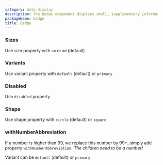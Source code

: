 ```yaml
---
category: data-display
description: The Badge component displays small, supplementary information such as notifications, status indicators, or counts. It helps draw attention to important elements and provides users with context at a glance.
packageName: badge
title: Badge
---
```


### Sizes

Use size property with `sm` or `md` (default)

<div data-playground="size.tsx" data-component="Badge"></div>

### Variants

Use variant property with `default` (default) or `primary`

<div data-playground="variant.tsx" data-component="Badge"></div>

### Disabled

Use `disabled` property

<div data-playground="disabled.tsx" data-component="Badge"></div>

### Shape

Use shape property with `circle` (default) or `square`

<div data-playground="shape.tsx" data-component="Badge"></div>

### withNumberAbbreviation

If a number is higher than 99, we replace this number by 99+, simply add property `withNumberAbbreviation`. _The children need to be a number!_

Variant can be `default` (default) or `primary`

<div data-playground="number-abbreviation.tsx" data-component="Badge"></div>
